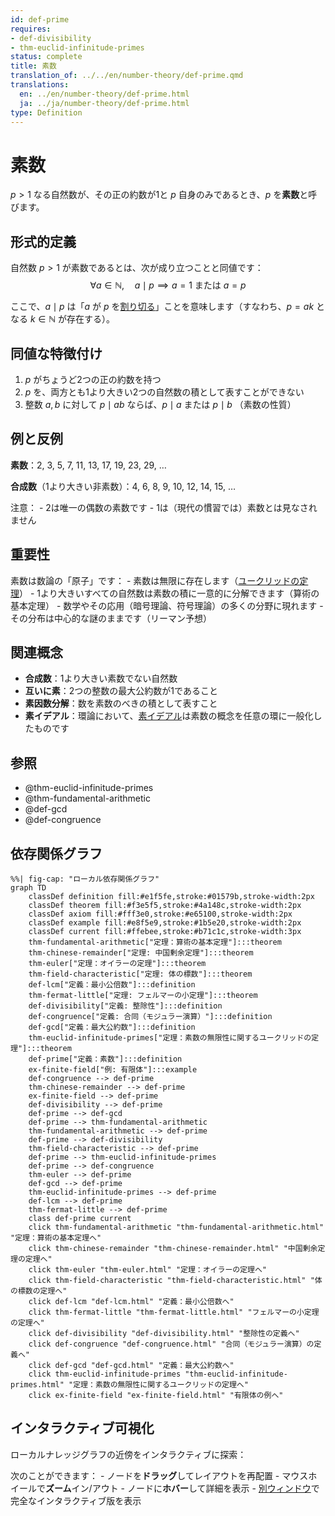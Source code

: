 ```yaml
---
id: def-prime
requires:
- def-divisibility
- thm-euclid-infinitude-primes
status: complete
title: 素数
translation_of: ../../en/number-theory/def-prime.qmd
translations:
  en: ../en/number-theory/def-prime.html
  ja: ../ja/number-theory/def-prime.html
type: Definition
---
```


# 素数 {#def-prime}

$p > 1$ なる自然数が、その正の約数が1と $p$ 自身のみであるとき、$p$ を**素数**と呼びます。

## 形式的定義

自然数 $p > 1$ が素数であるとは、次が成り立つことと同値です：
$$\forall a \in \mathbb{N}, \quad a \mid p \implies a = 1 \text{ または } a = p$$

ここで、$a \mid p$ は「$a$ が $p$ を[割り切る](def-divisibility.qmd)」ことを意味します（すなわち、$p = ak$ となる $k \in \mathbb{N}$ が存在する）。

## 同値な特徴付け

1. $p$ がちょうど2つの正の約数を持つ
2. $p$ を、両方とも1より大きい2つの自然数の積として表すことができない
3. 整数 $a, b$ に対して $p \mid ab$ ならば、$p \mid a$ または $p \mid b$ （素数の性質）

## 例と反例

**素数**：2, 3, 5, 7, 11, 13, 17, 19, 23, 29, ...

**合成数**（1より大きい非素数）：4, 6, 8, 9, 10, 12, 14, 15, ...

注意：
- 2は唯一の偶数の素数です
- 1は（現代の慣習では）素数とは見なされません

## 重要性

素数は数論の「原子」です：
- 素数は無限に存在します（[ユークリッドの定理](thm-euclid-infinitude-primes.qmd)）
- 1より大きいすべての自然数は素数の積に一意的に分解できます（算術の基本定理）
- 数学やその応用（暗号理論、符号理論）の多くの分野に現れます
- その分布は中心的な謎のままです（リーマン予想）

## 関連概念

- **合成数**：1より大きい素数でない自然数
- **互いに素**：2つの整数の最大公約数が1であること
- **素因数分解**：数を素数のべきの積として表すこと
- **素イデアル**：環論において、[素イデアル](../algebra/def-prime-ideal.qmd)は素数の概念を任意の環に一般化したものです

## 参照

- @thm-euclid-infinitude-primes
- @thm-fundamental-arithmetic
- @def-gcd
- @def-congruence

## 依存関係グラフ

```mermaid
%%| fig-cap: "ローカル依存関係グラフ"
graph TD
    classDef definition fill:#e1f5fe,stroke:#01579b,stroke-width:2px
    classDef theorem fill:#f3e5f5,stroke:#4a148c,stroke-width:2px
    classDef axiom fill:#fff3e0,stroke:#e65100,stroke-width:2px
    classDef example fill:#e8f5e9,stroke:#1b5e20,stroke-width:2px
    classDef current fill:#ffebee,stroke:#b71c1c,stroke-width:3px
    thm-fundamental-arithmetic["定理：算術の基本定理"]:::theorem
    thm-chinese-remainder["定理: 中国剰余定理"]:::theorem
    thm-euler["定理：オイラーの定理"]:::theorem
    thm-field-characteristic["定理: 体の標数"]:::theorem
    def-lcm["定義：最小公倍数"]:::definition
    thm-fermat-little["定理: フェルマーの小定理"]:::theorem
    def-divisibility["定義: 整除性"]:::definition
    def-congruence["定義: 合同（モジュラー演算）"]:::definition
    def-gcd["定義：最大公約数"]:::definition
    thm-euclid-infinitude-primes["定理：素数の無限性に関するユークリッドの定理"]:::theorem
    def-prime["定義：素数"]:::definition
    ex-finite-field["例: 有限体"]:::example
    def-congruence --> def-prime
    thm-chinese-remainder --> def-prime
    ex-finite-field --> def-prime
    def-divisibility --> def-prime
    def-prime --> def-gcd
    def-prime --> thm-fundamental-arithmetic
    thm-fundamental-arithmetic --> def-prime
    def-prime --> def-divisibility
    thm-field-characteristic --> def-prime
    def-prime --> thm-euclid-infinitude-primes
    def-prime --> def-congruence
    thm-euler --> def-prime
    def-gcd --> def-prime
    thm-euclid-infinitude-primes --> def-prime
    def-lcm --> def-prime
    thm-fermat-little --> def-prime
    class def-prime current
    click thm-fundamental-arithmetic "thm-fundamental-arithmetic.html" "定理：算術の基本定理へ"
    click thm-chinese-remainder "thm-chinese-remainder.html" "中国剰余定理の定理へ"
    click thm-euler "thm-euler.html" "定理：オイラーの定理へ"
    click thm-field-characteristic "thm-field-characteristic.html" "体の標数の定理へ"
    click def-lcm "def-lcm.html" "定義：最小公倍数へ"
    click thm-fermat-little "thm-fermat-little.html" "フェルマーの小定理の定理へ"
    click def-divisibility "def-divisibility.html" "整除性の定義へ"
    click def-congruence "def-congruence.html" "合同（モジュラー演算）の定義へ"
    click def-gcd "def-gcd.html" "定義：最大公約数へ"
    click thm-euclid-infinitude-primes "thm-euclid-infinitude-primes.html" "定理：素数の無限性に関するユークリッドの定理へ"
    click ex-finite-field "ex-finite-field.html" "有限体の例へ"
```

## インタラクティブ可視化

ローカルナレッジグラフの近傍をインタラクティブに探索：

::: {.graph-viz data-id="def-prime" data-width="700" data-height="500"}
:::

次のことができます：
- ノードを**ドラッグ**してレイアウトを再配置
- マウスホイールで**ズーム**イン/アウト
- ノードに**ホバー**して詳細を表示
- [別ウィンドウ](../../output/interactive/ja/def-prime.html){target="_blank"}で完全なインタラクティブ版を表示

